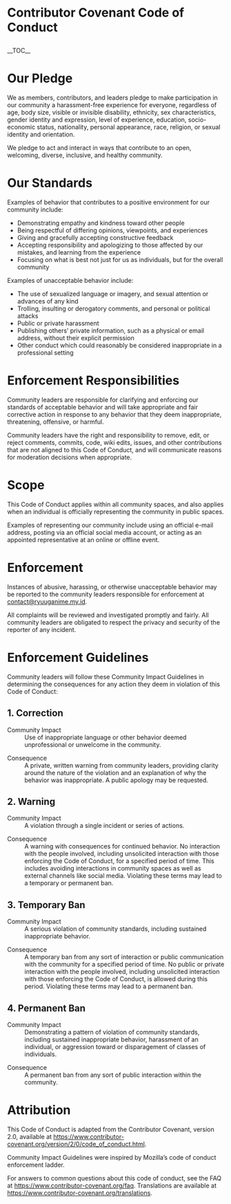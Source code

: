 <h1>Contributor Covenant Code of Conduct</h1>

__TOC__

= Our Pledge =
We as members, contributors, and leaders pledge to make participation in our community a harassment-free experience for everyone, regardless of age, body size, visible or invisible disability, ethnicity, sex characteristics, gender identity and expression, level of experience, education, socio-economic status, nationality, personal appearance, race, religion, or sexual identity and orientation.

We pledge to act and interact in ways that contribute to an open, welcoming, diverse, inclusive, and healthy community.

= Our Standards =
Examples of behavior that contributes to a positive environment for our community include:

* Demonstrating empathy and kindness toward other people
* Being respectful of differing opinions, viewpoints, and experiences
* Giving and gracefully accepting constructive feedback
* Accepting responsibility and apologizing to those affected by our mistakes, and learning from the experience
* Focusing on what is best not just for us as individuals, but for the overall community

Examples of unacceptable behavior include:

* The use of sexualized language or imagery, and sexual attention or advances of any kind
* Trolling, insulting or derogatory comments, and personal or political attacks 
* Public or private harassment
* Publishing others’ private information, such as a physical or email address, without their explicit permission
* Other conduct which could reasonably be considered inappropriate in a professional setting

= Enforcement Responsibilities =
Community leaders are responsible for clarifying and enforcing our standards of acceptable behavior and will take appropriate and fair corrective action in response to any behavior that they deem inappropriate, threatening, offensive, or harmful.

Community leaders have the right and responsibility to remove, edit, or reject comments, commits, code, wiki edits, issues, and other contributions that are not aligned to this Code of Conduct, and will communicate reasons for moderation decisions when appropriate.

= Scope =
This Code of Conduct applies within all community spaces, and also applies when an individual is officially representing the community in public spaces.

Examples of representing our community include using an official e-mail address, posting via an official social media account, or acting as an appointed representative at an online or offline event.

= Enforcement =
Instances of abusive, harassing, or otherwise unacceptable behavior may be reported to the community leaders responsible for enforcement at [mailto:contact@ryuuganime.my.id contact@ryuuganime.my.id].

All complaints will be reviewed and investigated promptly and fairly. All community leaders are obligated to respect the privacy and security of the reporter of any incident.

= Enforcement Guidelines =
Community leaders will follow these Community Impact Guidelines in determining the consequences for any action they deem in violation of this Code of Conduct:

== 1. Correction ==
;Community Impact
: Use of inappropriate language or other behavior deemed unprofessional or unwelcome in the community.

;Consequence
: A private, written warning from community leaders, providing clarity around the nature of the violation and an explanation of why the behavior was inappropriate. A public apology may be requested.

== 2. Warning ==
;Community Impact
: A violation through a single incident or series of actions.

;Consequence
: A warning with consequences for continued behavior. No interaction with the people involved, including unsolicited interaction with those enforcing the Code of Conduct, for a specified period of time. This includes avoiding interactions in community spaces as well as external channels like social media. Violating these terms may lead to a temporary or permanent ban.

== 3. Temporary Ban ==
;Community Impact
: A serious violation of community standards, including sustained inappropriate behavior.

;Consequence
: A temporary ban from any sort of interaction or public communication with the community for a specified period of time. No public or private interaction with the people involved, including unsolicited interaction with those enforcing the Code of Conduct, is allowed during this period. Violating these terms may lead to a permanent ban.

== 4. Permanent Ban ==
;Community Impact
: Demonstrating a pattern of violation of community standards, including sustained inappropriate behavior,  harassment of an individual, or aggression toward or disparagement of classes of individuals.

;Consequence
: A permanent ban from any sort of public interaction within the community.

= Attribution =
This Code of Conduct is adapted from the Contributor Covenant, version 2.0, available at https://www.contributor-covenant.org/version/2/0/code_of_conduct.html.

Community Impact Guidelines were inspired by Mozilla’s code of conduct enforcement ladder.

For answers to common questions about this code of conduct, see the FAQ at https://www.contributor-covenant.org/faq. Translations are available at https://www.contributor-covenant.org/translations.
